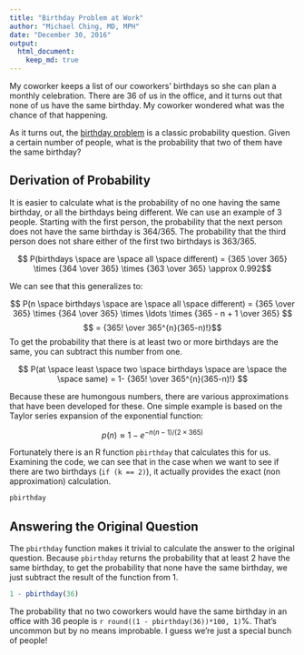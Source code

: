 ```yaml
---
title: "Birthday Problem at Work"
author: "Michael Ching, MD, MPH"
date: "December 30, 2016"
output: 
  html_document:
    keep_md: true
---
```


My coworker keeps a list of our coworkers' birthdays so she can plan a monthly celebration. There are 36 of us in the office, and it turns out that none of us have the same birthday. My coworker wondered what was the chance of that happening.

As it turns out, the [birthday problem](https://en.wikipedia.org/wiki/Birthday_problem) is a classic probability question. Given a certain number of people, what is the probability that two of them have the same birthday? 

## Derivation of Probability
It is easier to calculate what is the probability of no one having the same birthday, or all the birthdays being different. We can use an example of 3 people. Starting with the first person, the probability that the next person does not have the same birthday is 364/365. The probability that the third person does not share either of the first two birthdays is 363/365.

$$ P(birthdays \space are \space all \space different) = {365 \over 365} \times {364 \over 365} \times {363 \over 365} \approx 0.992$$

We can see that this generalizes to:

$$ P(n \space birthdays \space are \space all \space different) = {365 \over 365} \times {364 \over 365} \times \ldots \times {365 - n + 1 \over 365} $$
$$ = {365! \over 365^{n}(365-n)!}$$
To get the probability that there is at least two or more birthdays are the same, you can subtract this number from one.

$$ P(at \space least \space two \space birthdays \space are \space the \space same) = 1- {365! \over 365^{n}(365-n)!} $$

Because these are humongous numbers, there are various approximations that have been developed for these. One simple example is based on the Taylor series expansion of the exponential function:

$$ p(n) \approx 1 - e^{-n(n-1)/(2\times365)}$$

Fortunately there is an R function `pbirthday` that calculates this for us. Examining the code, we can see that in the case when we want to see if there are two birthdays (`if (k == 2)`), it actually provides the exact (non approximation) calculation.

```r
pbirthday
```

## Answering the Original Question
The `pbirthday` function makes it trivial to calculate the answer to the original question. Because `pbirthday` returns the probability that at least 2 have the same birthday, to get the probability that none have the same birthday, we just subtract the result of the function from 1.

```r
1 - pbirthday(36)
```

The probability that no two coworkers would have the same birthday in an office with 36 people is `r round((1 - pbirthday(36))*100, 1)`%. That's uncommon but by no means improbable. I guess we're just a special bunch of people!